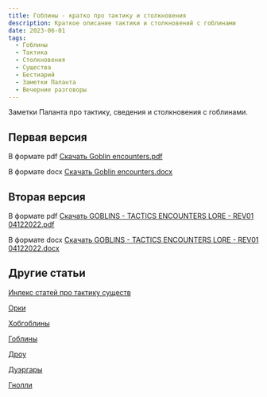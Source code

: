 ```yaml
---
title: Гоблины - кратко про тактику и столкновения
description: Краткое описание тактики и столкновений с гоблинами
date: 2023-06-01
tags:
  - Гоблины
  - Тактика
  - Столкновения
  - Существа
  - Бестиарий
  - Заметки Паланта
  - Вечерние разговоры
---
```


Заметки Паланта про тактику, сведения и столкновения с гоблинами.


## Первая версия

В формате pdf [Скачать Goblin encounters.pdf](files/downloads/Goblin%20encounters.pdf)

В формате docx [Скачать Goblin encounters.docx](/files/downloads/Goblin%20encounters.docx)

## Вторая версия

В формате pdf  [Скачать GOBLINS - TACTICS ENCOUNTERS LORE - REV01 04122022.pdf](/files/downloads/GOBLINS%20-%20TACTICS%20ENCOUNTERS%20LORE%20-%20REV01%2004122022.pdf)

В формате docx [Скачать GOBLINS - TACTICS ENCOUNTERS LORE - REV01 04122022.docx](/files/downloads/GOBLINS%20-%20TACTICS%20ENCOUNTERS%20LORE%20-%20REV01%2004122022.docx)

## Другие статьи

[Инлекс статей про тактику существ](https://cyborgsandmages.com/posts/articles/bestiary-tactics-index.mdx)

[Орки](https://cyborgsandmages.com/posts/articles/orcs-tactics-lore-encounters)

[Хобгоблины](https://cyborgsandmages.com/posts/articles/hobgoblins)

[Гоблины](https://cyborgsandmages.com/posts/articles/goblins-tactics-lore-encounters)

[Дроу](https://cyborgsandmages.com/posts/articles/drow-tactics-lore-encounters)

[Дуэргары](https://cyborgsandmages.com/posts/articles/duergars-tactics-lore-encounters)

[Гнолли](https://cyborgsandmages.com/posts/articles/gnolls-tactics-lore-encounters)


